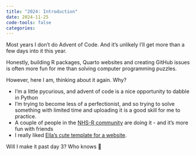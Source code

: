 ```yaml
---
title: "2024: Introduction"
date: 2024-11-25
code-tools: false
categories: 
---
```


Most years I don't do Advent of Code. And it's unlikely I'll get more than a few days into it this year. 

Honestly, building R packages, Quarto websites and creating GitHub issues is often more fun for me than solving computer programming puzzles.

However, here I am, thinking about it again. Why?

- I'm a little pycurious, and advent of code is a nice opportunity to dabble in Python
- I'm trying to become less of a perfectionist, and so trying to solve something with limited time and uploading it is a good skill for me to practice.
- A couple of people in the [NHS-R community](https://join.slack.com/t/nhsrcommunity/shared_invite/zt-2r1yjgkio-steh_TwjVUJXdMDhKl~kjA) are doing it - and it's more fun with friends
- I really liked [Ella's cute template for a website](https://github.com/EllaKaye/advent-of-code-website-template).

Will I make it past day 3? Who knows 🤷 

